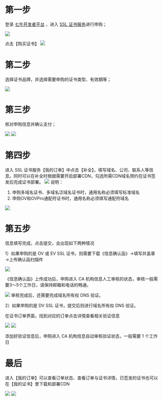 # 第一步
登录 [七牛开发者平台](https://portal.qiniu.com) ，进入 [SSL 证书服务](https://portal.qiniu.com/certificate/ssl)进行申购；

![](https://dn-odum9helk.qbox.me/Fsjsdi_VaJBv8OtJ92_O5aIeQ0Yn)

点击【购买证书】
![](https://dn-odum9helk.qbox.me/FplEzUNKTXNXwNsL1ovdtMlPCSts)

# 第二步
选择证书品牌，并选择需要申购的证书类型、有效期等；

![](https://dn-odum9helk.qbox.me/FqkZ8HSkICq--BYPstSy8f64Icw7)

# 第三步
核对申购信息并确认支付；

![](https://dn-odum9helk.qbox.me/Fkm7SEllPau07AC2qJBVNPSyHCmo)
![](https://dn-odum9helk.qbox.me/FgHerr4RtifK9Se3bdPdMS81J4pS)


# 第四步
进入 SSL 证书服务【我的订单】中点击【补全】，填写域名、公司、联系人等信息。同时可以在补全时根据需要开启部署CDN，勾选所需CDN域名预约在证书签发后完成证书部署。
![](https://dn-odum9helk.qbox.me/Fug3QicoIczu9xlHyO2NeayJUe59)
说明：
1. 申购多域名证书、多域名泛域名证书时，通用名称必须填写标准域名
2. 申购OV和OVPro通配符证书时，通用名称必须填写通配符域名

![](https://dn-odum9helk.qbox.me/FhvH0hf2SOOsq77wL_cjtAgnj7Fd)
# 第五步
信息填写完成，点击提交，会出现如下两种情况

1）如果申购的是 OV 或 EV SSL 证书，则需要下载《信息确认函》→填写并盖章→上传确认函扫描件

![](https://dn-odum9helk.qbox.me/Fh10NAvG7J2oY0SU4UGt8nBzRVuE)

《信息确认函》上传成功后，申购进入 CA 机构信息人工审核的状态，审核一般需要3～5个工作日，请保持邮箱和电话的畅通。

![](https://dn-odum9helk.qbox.me/Fo97M4q50zMvi-PzLGLocMqGGdPf)
审核完成后，还需要完成域名所有权 DNS 验证。

2）如果申购的是 DV SSL 证书，提交后则进行域名所有权 DNS 验证。

在证书订单界面，找到对应的订单点击详情查看相关验证信息

![](https://dn-odum9helk.qbox.me/FlwX9Aq0Ga_lNkDor_fB7EFYmDSc)
![](https://dn-odum9helk.qbox.me/FuoCXBrqDPDgPruodGI8BdE8CRIM)

添加好验证信息后，申购进入 CA 机构信息自动审核验证状态，一般需要 1 个工作日

# 最后

进入【我的订单】可以查看订单状态、查看订单与证书详情，已签发的证书也可以在【我的证书】里下载和部署CDN

![](https://dn-odum9helk.qbox.me/FiAHOZ5ZlkHpZoXGDmGAQ6NhbezW)
![](https://dn-odum9helk.qbox.me/Fi9FnvhVgNxheXQSvxhJL2CSehkO)